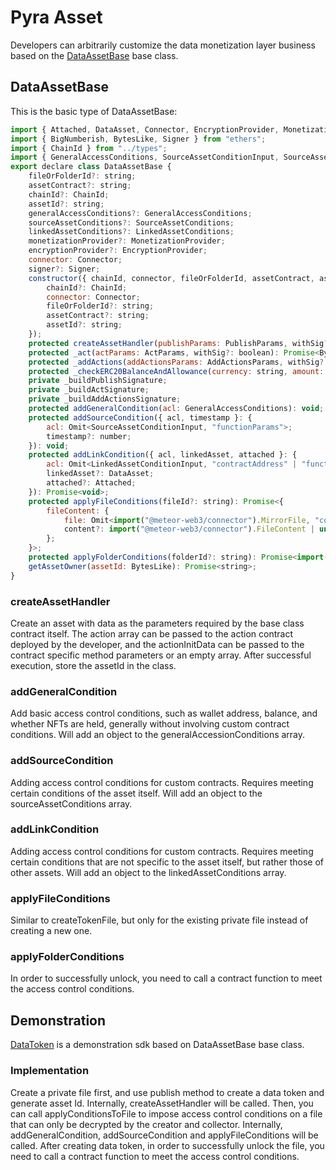 
# Pyra Asset

Developers can arbitrarily customize the data monetization layer business based on the [DataAssetBase](https://github.com/pyra-marketplace/assets-sdk/blob/main/src/data-asset/DataAssetBase.ts) base class.

## DataAssetBase

This is the basic type of DataAssetBase:

```javascript
import { Attached, DataAsset, Connector, EncryptionProvider, MonetizationProvider } from "@meteor-web3/connector";
import { BigNumberish, BytesLike, Signer } from "ethers";
import { ChainId } from "../types";
import { GeneralAccessConditions, SourceAssetConditionInput, SourceAssetConditions, LinkedAssetConditions, LinkedAssetConditionInput, ActParams, PublishParams, AddActionsParams } from "./types";
export declare class DataAssetBase {
    fileOrFolderId?: string;
    assetContract?: string;
    chainId?: ChainId;
    assetId?: string;
    generalAccessConditions?: GeneralAccessConditions;
    sourceAssetConditions?: SourceAssetConditions;
    linkedAssetConditions?: LinkedAssetConditions;
    monetizationProvider?: MonetizationProvider;
    encryptionProvider?: EncryptionProvider;
    connector: Connector;
    signer?: Signer;
    constructor({ chainId, connector, fileOrFolderId, assetContract, assetId }: {
        chainId?: ChainId;
        connector: Connector;
        fileOrFolderId?: string;
        assetContract?: string;
        assetId?: string;
    });
    protected createAssetHandler(publishParams: PublishParams, withSig?: boolean): Promise<string>;
    protected _act(actParams: ActParams, withSig?: boolean): Promise<BytesLike[]>;
    protected _addActions(addActionsParams: AddActionsParams, withSig?: boolean): Promise<void>;
    protected _checkERC20BalanceAndAllowance(currency: string, amount: BigNumberish, spender: string): Promise<void>;
    private _buildPublishSignature;
    private _buildActSignature;
    private _buildAddActionsSignature;
    protected addGeneralCondition(acl: GeneralAccessConditions): void;
    protected addSourceCondition({ acl, timestamp }: {
        acl: Omit<SourceAssetConditionInput, "functionParams">;
        timestamp?: number;
    }): void;
    protected addLinkCondition({ acl, linkedAsset, attached }: {
        acl: Omit<LinkedAssetConditionInput, "contractAddress" | "functionParams" | "chain">;
        linkedAsset?: DataAsset;
        attached?: Attached;
    }): Promise<void>;
    protected applyFileConditions(fileId?: string): Promise<{
        fileContent: {
            file: Omit<import("@meteor-web3/connector").MirrorFile, "content" | "external">;
            content?: import("@meteor-web3/connector").FileContent | undefined;
        };
    }>;
    protected applyFolderConditions(folderId?: string): Promise<import("@meteor-web3/connector").StructuredFolder>;
    getAssetOwner(assetId: BytesLike): Promise<string>;
}
```

### createAssetHandler

Create an asset with data as the parameters required by the base class contract itself. The action array can be passed to the action contract deployed by the developer, and the actionInitData can be passed to the contract specific method parameters or an empty array. After successful execution, store the assetId in the class.

### addGeneralCondition

Add basic access control conditions, such as wallet address, balance, and whether NFTs are held, generally without involving custom contract conditions. Will add an object to the generalAccessionConditions array.

### addSourceCondition

Adding access control conditions for custom contracts. Requires meeting certain conditions of the asset itself. Will add an object to the sourceAssetConditions array.

### addLinkCondition

Adding access control conditions for custom contracts. Requires meeting certain conditions that are not specific to the asset itself, but rather those of other assets. Will add an object to the linkedAssetConditions array.

### applyFileConditions

Similar to createTokenFile, but only for the existing private file instead of creating a new one.

### applyFolderConditions

In order to successfully unlock, you need to call a contract function to meet the access control conditions.

## Demonstration

[DataToken](https://github.com/pyra-marketplace/assets-sdk/blob/main/src/data-token/DataToken.ts) is a demonstration sdk based on DataAssetBase base class.

### Implementation

Create a private file first, and use publish method to create a data token and generate asset Id. Internally, createAssetHandler will be called. Then, you can call applyConditionsToFile to impose access control conditions on a file that can only be decrypted by the creator and collector. Internally, addGeneralCondition, addSourceCondition and applyFileConditions will be called. After creating data token, in order to successfully unlock the file, you need to call a contract function to meet the access control conditions.
